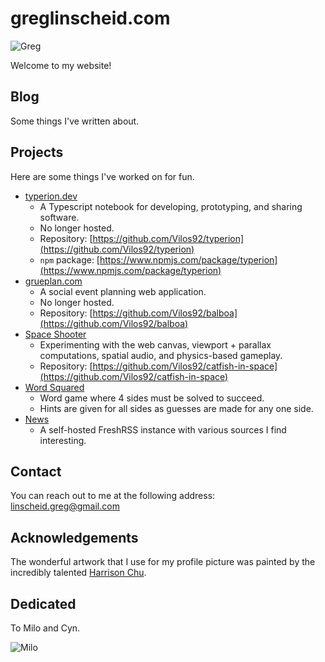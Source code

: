 
<main>
<Prose>

# greglinscheid.com

<img src="/greg.jpg" alt="Greg" width={180} height={225} />

Welcome to my website!

## Blog

Some things I've written about.

## Projects

Here are some things I've worked on for fun.

- [typerion.dev](https://typerion.dev)
  - A Typescript notebook for developing, prototyping, and sharing software.
  - No longer hosted.
  - Repository: [https://github.com/Vilos92/typerion](https://github.com/Vilos92/typerion)
  - `npm` package: [https://www.npmjs.com/package/typerion](https://www.npmjs.com/package/typerion)
- [grueplan.com](https://github.com/Vilos92/balboa)
  - A social event planning web application.
  - No longer hosted.
  - Repository: [https://github.com/Vilos92/balboa](https://github.com/Vilos92/balboa)
- [Space Shooter](https://catfish-in-space-vilos92.vercel.app/)
  - Experimenting with the web canvas, viewport + parallax computations, spatial audio, and physics-based gameplay.
  - Repository: [https://github.com/Vilos92/catfish-in-space](https://github.com/Vilos92/catfish-in-space)
- [Word Squared](https://word-squared.vercel.app/)
  - Word game where 4 sides must be solved to succeed.
  - Hints are given for all sides as guesses are made for any one side.
- [News](http://news.greglinscheid.com)
  - A self-hosted FreshRSS instance with various sources I find interesting.

## Contact

You can reach out to me at the following address: [linscheid.greg@gmail.com](mailto:linscheid.greg@gmail.com)

## Acknowledgements

The wonderful artwork that I use for my profile picture was painted by the incredibly talented [Harrison Chu](https://www.chuteway.com/).

## Dedicated

To Milo and Cyn.

<img src="/milo.jpg" alt="Milo" width={242} height={322} />

</Prose>
</main>
